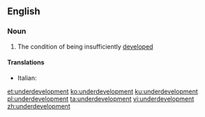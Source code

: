 ==English==
{{wikipedia}}
===Noun===
{{en-noun|-}}
# The condition of being insufficiently [[developed]]

====Translations====
{{trans-top|condition of being insufficiently developed}}
* Italian: {{t|it|sottosviluppo|m}}
{{trans-mid}}
{{trans-bottom}}

[[et:underdevelopment]]
[[ko:underdevelopment]]
[[ku:underdevelopment]]
[[pl:underdevelopment]]
[[ta:underdevelopment]]
[[vi:underdevelopment]]
[[zh:underdevelopment]]